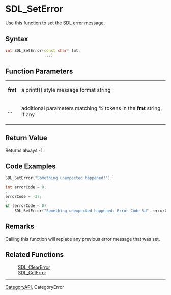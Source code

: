 = SDL_SetError =
Use this function to set the SDL error message.


== Syntax ==
<syntaxhighlight lang='c++'>
int SDL_SetError(const char* fmt,
                 ...)
</syntaxhighlight>
== Function Parameters ==
{|
|'''fmt''' 
|a printf() style message format string 
|-
|'''...''' 
|additional parameters matching % tokens in the '''fmt''' string, if any 
|}

== Return Value ==
Returns always -1.

== Code Examples ==
<syntaxhighlight lang='c++'>
SDL_SetError("Something unexpected happened!");
</syntaxhighlight>
<syntaxhighlight lang='c++'>
int errorCode = 0;
...
errorCode = -37;
...
if (errorCode < 0)
    SDL_SetError("Something unexpected happened: Error Code %d", errorCode);
</syntaxhighlight>
== Remarks ==
Calling this function will replace any previous error message that was set.

== Related Functions ==
: [[SDL_ClearError]]
: [[SDL_GetError]]

----
[[CategoryAPI]], CategoryError
